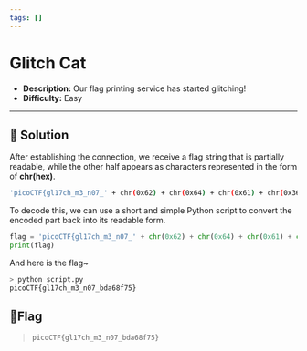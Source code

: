 ---
tags: []
---
# Glitch Cat

- **Description:** Our flag printing service has started glitching!
- **Difficulty:** Easy

---

## 🔎 Solution
After establishing the connection, we receive a flag string that is partially readable, while the other half appears as characters represented in the form of **chr(hex)**. 
```bash
'picoCTF{gl17ch_m3_n07_' + chr(0x62) + chr(0x64) + chr(0x61) + chr(0x36) + chr(0x38) + chr(0x66) + chr(0x37) + chr(0x35) + '}'
```

To decode this, we can use a short and simple Python script to convert the encoded part back into its readable form.
```python
flag = 'picoCTF{gl17ch_m3_n07_' + chr(0x62) + chr(0x64) + chr(0x61) + chr(0x36) + chr(0x38) + chr(0x66) + chr(0x37) + chr(0x35) + '}'
print(flag)
```
And here is the flag~
```bash
> python script.py         
picoCTF{gl17ch_m3_n07_bda68f75}
```

## 🚩Flag
> `picoCTF{gl17ch_m3_n07_bda68f75}`
